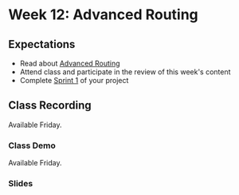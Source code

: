 # Week 12: Advanced Routing

## Expectations

- Read about [Advanced Routing](/week12/advanced-routing)
- Attend class and participate in the review of this week's content
- Complete [Sprint 1](/week12/project) of your project

## Class Recording

Available Friday.

### Class Demo

Available Friday.

### Slides


<Slideshow file="/week12/slides" />
